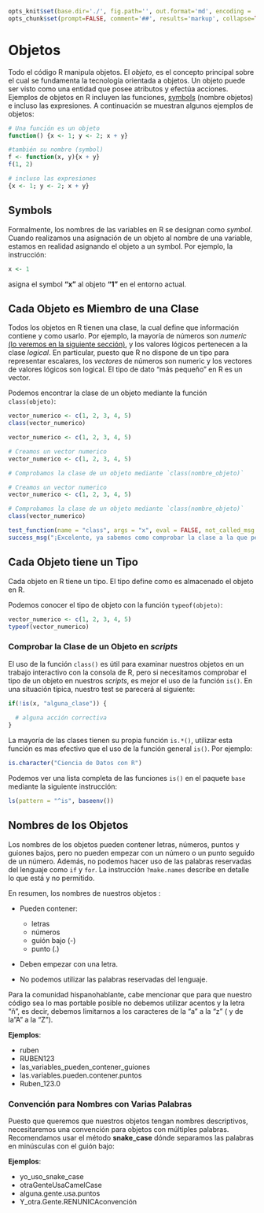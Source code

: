 ```r
opts_knit$set(base.dir='./', fig.path='', out.format='md', encoding = 'UTF-8')
opts_chunk$set(prompt=FALSE, comment='##', results='markup', collapse=TRUE, echo=TRUE, eval=TRUE)
```



<!-- ```{r, include=FALSE} -->
<!-- tutorial::go_interactive() -->
<!-- ``` -->


# Objetos

Todo el código R manipula objetos. El _objeto_, es el concepto principal sobre el cual se fundamenta la tecnología orientada a objetos. Un objeto puede ser visto como una entidad que posee atributos y efectúa acciones. Ejemplos de objetos en R incluyen las funciones, [symbols](#symbols) (nombre objetos) e incluso las expresiones. A continuación se muestran algunos ejemplos de objetos:


```r
# Una función es un objeto
function() {x <- 1; y <- 2; x + y}

```


```r
#también su nombre (symbol)
f <- function(x, y){x + y}
f(1, 2)
```


```r
# incluso las expresiones 
{x <- 1; y <- 2; x + y}
```


## Symbols {#symbols}

Formalmente, los nombres de las variables en R se designan como _symbol_. Cuando realizamos una asignación de un objeto al nombre de una variable, estamos en realidad asignando el objeto a un symbol. Por ejemplo, la instrucción:


```r
x <- 1
```

asigna el symbol __"x"__ al objeto __"1"__ en el entorno actual.

## Cada Objeto es Miembro de una Clase {#clase}

Todos los objetos en R tienen una clase, la cual define que información contiene y como usarlo. Por ejemplo, la mayoría de números son _numeric_ [(lo veremos en la siguiente sección)](#numeric), y los valores lógicos pertenecen a la clase _logical_. En particular, puesto que R no dispone de un tipo para representar escalares, los _vectores_ de números son numeric y los vectores de valores lógicos son logical. El tipo de dato "más pequeño" en R es un vector.

Podemos encontrar la clase de un objeto mediante la función `class(objeto)`:


```r
vector_numerico <- c(1, 2, 3, 4, 5)
class(vector_numerico)
```

```r
vector_numerico <- c(1, 2, 3, 4, 5)
```

```r
# Creamos un vector numerico
vector_numerico <- c(1, 2, 3, 4, 5)

# Comprobamos la clase de un objeto mediante `class(nombre_objeto)`
```

```r
# Creamos un vector numerico
vector_numerico <- c(1, 2, 3, 4, 5)

# Comprobamos la clase de un objeto mediante `class(nombre_objeto)`
class(vector_numerico)
```

```r
test_function(name = "class", args = "x", eval = FALSE, not_called_msg = "Usa la función class() para conocer la clase de un objeto.", args_not_specified_msg = "Pasa a la función class() como primer argumento el objeto",incorrect_msg = "vector_numerico")
success_msg("¡Excelente, ya sabemos como comprobar la clase a la que pertenece un objeto!")
```

## Cada Objeto tiene un Tipo {#tipo}

Cada objeto en R tiene un tipo. El tipo define como es almacenado el objeto en R. 

Podemos conocer el tipo de objeto con la función `typeof(objeto)`:


```r
vector_numerico <- c(1, 2, 3, 4, 5)
typeof(vector_numerico)
```

### Comprobar la Clase de un Objeto en **_scripts_**

El uso de la función `class()` es útil para examinar nuestros objetos en un trabajo interactivo con la consola de R, pero si necesitamos comprobar el tipo de un objeto en nuestros _scripts_, es mejor el uso de la función `is()`. En una situación típica, nuestro test se parecerá al siguiente:



```r
if(!is(x, "alguna_clase")) {
  
  # alguna acción correctiva
}

```


La mayoría de las clases tienen su propia función `is.*()`, utilizar esta función es mas efectivo que el uso de la función general `is()`. Por ejemplo:


```r
is.character("Ciencia de Datos con R")
```

Podemos ver una lista completa de las funciones `is()` en el paquete `base` mediante la siguiente instrucción:


```r
ls(pattern = "^is", baseenv())
```


## Nombres de los Objetos {#nombres}

Los nombres de los objetos pueden contener letras, números, puntos y guiones bajos, pero no pueden empezar con un número o un punto seguido de un número. Además, no podemos hacer uso de las palabras reservadas del lenguaje como `if` y `for`. La instrucción `?make.names` describe en detalle lo que está y no permitido.

En resumen, los nombres de nuestros objetos :

 - Pueden contener: 
 
      - letras
      - números
      - guión bajo (-)
      - punto (.)
      
 - Deben empezar con una letra.
 - No podemos utilizar las palabras reservadas del lenguaje.

Para la comunidad hispanohablante, cabe mencionar que para que nuestro código sea lo mas portable posible no debemos utilizar acentos y la letra "ñ", es decir, debemos limitarnos a los caracteres de la "a" a la "z" ( y de la"A" a la "Z").

__Ejemplos__:

- ruben
- RUBEN123
- las_variables_pueden_contener_guiones
- las.variables.pueden.contener.puntos
- Ruben_123.0

### Convención para Nombres con Varias Palabras

Puesto que queremos que nuestros objetos tengan nombres descriptivos, necesitaremos una convención para objetos con múltiples palabras. Recomendamos usar el método __snake_case__ dónde separamos las palabras en minúsculas con el guión bajo:

__Ejemplos__:

- yo_uso_snake_case 
- otraGenteUsaCamelCase 
- alguna.gente.usa.puntos 
- Y_otra.Gente.RENUNICAconvención 

